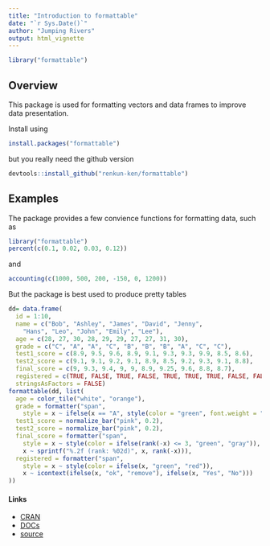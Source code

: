 ```yaml
---
title: "Introduction to formattable"
date: "`r Sys.Date()`"
author: "Jumping Rivers"
output: html_vignette   
---
```

<!--
%\VignetteEngine{knitr::rmarkdown}
%\VignetteIndexEntry{Introduction to formattable}
-->
  
```r
library("formattable")
```

## Overview
  
This package is used for formatting vectors and data frames to improve data presentation.

Install using

```r
install.packages("formattable")
```
but you really need the github version
```r
devtools::install_github("renkun-ken/formattable")
```

## Examples

The package provides a few convience functions for formatting data, such as
```r
library("formattable")
percent(c(0.1, 0.02, 0.03, 0.12))
```
and 
```r
accounting(c(1000, 500, 200, -150, 0, 1200))
```
But the package is best used to produce pretty tables

```r
dd= data.frame(
  id = 1:10,
  name = c("Bob", "Ashley", "James", "David", "Jenny", 
    "Hans", "Leo", "John", "Emily", "Lee"), 
  age = c(28, 27, 30, 28, 29, 29, 27, 27, 31, 30),
  grade = c("C", "A", "A", "C", "B", "B", "B", "A", "C", "C"),
  test1_score = c(8.9, 9.5, 9.6, 8.9, 9.1, 9.3, 9.3, 9.9, 8.5, 8.6),
  test2_score = c(9.1, 9.1, 9.2, 9.1, 8.9, 8.5, 9.2, 9.3, 9.1, 8.8),
  final_score = c(9, 9.3, 9.4, 9, 9, 8.9, 9.25, 9.6, 8.8, 8.7),
  registered = c(TRUE, FALSE, TRUE, FALSE, TRUE, TRUE, TRUE, FALSE, FALSE, FALSE),
  stringsAsFactors = FALSE)
formattable(dd, list(
  age = color_tile("white", "orange"),
  grade = formatter("span",
    style = x ~ ifelse(x == "A", style(color = "green", font.weight = "bold"), NA)),
  test1_score = normalize_bar("pink", 0.2),
  test2_score = normalize_bar("pink", 0.2),
  final_score = formatter("span",
    style = x ~ style(color = ifelse(rank(-x) <= 3, "green", "gray")),
    x ~ sprintf("%.2f (rank: %02d)", x, rank(-x))),
  registered = formatter("span", 
    style = x ~ style(color = ifelse(x, "green", "red")),
    x ~ icontext(ifelse(x, "ok", "remove"), ifelse(x, "Yes", "No")))
))
```

#### Links

  * [CRAN](https://cran.rstudio.com/web/packages/formattable/)
  * [DOCs](http://renkun.me/formattable/)
  * [source](https://github.com/renkun-ken/formattable)
  
  
  
  
  